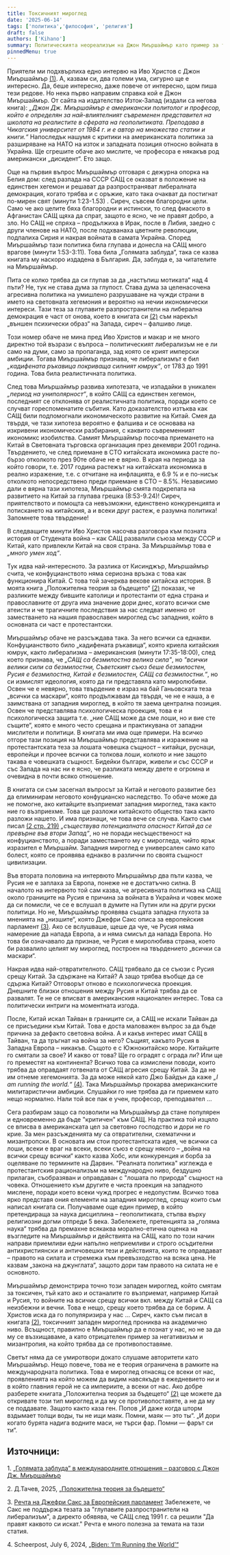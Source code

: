 ```yaml
---
title: Токсичният мироглед
date: '2025-06-14'
tags: ['политика','философия', 'религия']
draft: false
authors: ['Kihano']
summary: Политическията неореализъм на Джон Миършаймър като пример за токсичността на западния мироглед и неговата непригодност към глобалния свят. 
pinnedMenu: true
---
```

Приятели ми подхвърлиха едно  интервю на Иво Христов с Джон Миършаймър <a href="#ref1">(1)</a>. А, казвам си, два големи ума, сигурно ще е интересно. Да, беше интересно, даже повече от интересно, щом пиша тези редове. Но нека първо направим справка кой е Джон Миършаймър. От сайта на издателство Изток-Запад (издали са негова книга): *„Джон Дж. Миършаймър е американски политолог и професор, който е определян за най-влиятелният съвременен представител на школата на реалистите в сферата на геополитиката. Преподава в Чикагския университет от 1984 г. и е автор на множество статии и книги.“* Напоследък нашумя с критики на американската политика за разширяване на НАТО на изток и западната позиция относно войната в Украйна. Ще сгрешите обаче ако мислите, че професора е някакъв род американски „дисидент“. Ето защо.

Още на първия въпрос Миършаймър отговаря с дежурна опорка на Белия дом: след разпада на СССР САЩ се оказват в положение на единствен хегемон и решават да разпространяват либералната демокрация, когато трябва и с оръжие, като така очакват да постигнат по-мирен свят (минути 1:23-1.53) . Сиреч, съвсем благородни цели. Само че ако целите бяха благородни и истински, то след фиаското в Афганистан САЩ щяха да спрат, защото е ясно, че не правят добро, а зло. Но САЩ не спряха – продължиха в Ирак, после в Либия, заедно с други членове на НАТО, после подхванаха цветните революции, подпалиха Сирия и накрая войната в самата Украйна. Според Миършаймър тази политика била глупава и донесла на САЩ много врагове (минути 1:53-3:11). Това била „Голямата заблуда“, така се казва книгата му наскоро издадена в България. Да, заблуда е, за читателите на Миършаймър.  

Пита се колко трябва да си глупав за да „настъпиш мотиката“ над 4 пъти? Не, тук не става дума за глупост. Става дума за целенасочена агресивна политика на умишлено разрушаване на чужди страни в името на световната хегемония и вероятно на нечии икономически интереси. Тази теза за глупавите разпространители на либерална демокрация е част от онова, което в книгата си <a href="#ref2">(2)</a> съм нарекъл „външен психически образ“ на Запада, сиреч – фалшиво лице.  

Този номер обаче не мина пред Иво Христов и макар и не много директно той възрази с въпроса – политическият либерализъм не е ли само на думи, само за пропаганда, зад която се крият имперски амбиции. Тогава Миършаймър признава, че либерализмът е бил *„кадифената ръкавица покриваща силният юмрук“*, от 1783 до 1991 година. Това била реалистичната политика. 

След това Миършаймър развива хипотезата, че изпадайки в уникален *„период на униполярност“*, в който САЩ са единствен хегемон, последният се отклонява от реалистичната политика, поради което се случват гореспоменатите събития. Като доказателство изтъква как САЩ били подпомогнали икономическото развитие на Китай. Смея да твърдя, че тази хипотеза вероятно е фалшива и се основава на изкривени икономически разбирания, с каквито съвременният икономикс изобилства. Самият  Миършаймър посочва приемането на Китай в Световната търговска организация през декември 2001 година. Твърдението, че след приемане в СТО китайската икономика расте по-бързо отколкото през 90те обаче не е вярно. В края на периода за който говори, т.е. 2017 година растежът на китайската икономика в реално изражение, т.е. с отчитане на инфлацията, е 6.9 % и е по-нисък отколкото непосредствено преди приемане в СТО – 8.5%. Независимо дали е вярна тази хипотеза, Миършаймър смята подкрепата на развитието на Китай за глупава грешка (8:53-9.24)! Сиреч, приятелството и помощта са невъзможни, единствено конкуренцията и потискането на китайския, а и всеки друг растеж, е разумна политика! Запомнете това твърдение! 

В следващите минути Иво Христов насочва разговора към позната история от Студената война – как САЩ развалили съюза между СССР и Китай, като привлекли Китай на своя страна. За Миършаймър това е *„много умен ход“*.  

Тук идва най-интересното. За разлика от Кисинджър, Миършаймър счита, че конфуцианството няма сериозна връзка с това как функционира Китай. С това той зачерква векове китайска история. В моята книга „Положителна теория за бъдещето“ <a href="#ref2">(2)</a> показах, че разликите между бившите католици и протестанти от една страна и православните от друга има значение дори днес, когато всички сме атеисти и че трагичните последствия за нас следват именно от заместването на нашия православен мироглед със западния, който в основната си част е протестантски.  

Миършаймър обаче не разсъждава така. За него всички са еднакви. Конфуцианството било „кадифената ръкавица“, която криела китайския юмрук, както либерализма – американския (минути 17:35-18:00), след което признава, че *„САЩ са безмилостна велика сила"*, но *"всички велики сили са безмилостни, Съветският съюз беше безмилостен, Русия е безмилостна, Китай е безмилостен, САЩ са безмилостни.“*, но си измислят идеология, която да ги представяла като миролюбиви. Освен че е невярно, това твърдение е израз на бай Ганьовската теза „всички са маскари“, която продължавам да твърдя, че не е наша, а е заимствана от западния мироглед, в който тя заема централна позиция. Освен че представлява психологическа проекция, това е и психологическа защита т.е. „ние САЩ може да сме лоши, но и вие сте същите“, която е много често срещана и практикувана от западни мислители и политици. В книгата ми има още примери. На всичко отгоре тази позиция на Миършаймър представлява и изражение на протестантската теза за лошата човешка същност – китайци, руснаци, европейци и прочее всички са толкова лоши, колкото и  ние защото такава е човешката същност. Бидейки българи, живели и със СССР и със Запада на нас ни е ясно, че разликата между двете е огромна и очевидна в почти всяко отношение.

В книгата си съм засегнал въпросът за Китай и неговото развитие без да елиминирам неговото конфуцианско наследство. То обаче може да не помогне, ако китайците възприемат западния мироглед, така както ние го възприехме. Това ще разложи китайското общество така както разложи нашето. И има признаци, че това вече се случва. Както съм писал <a href="#ref2">(2 стр. 219)</a> *„съществува потенциалната опасност Китай да се превърне във втори Запад“*, но не поради несъщественост на конфуцианството, а поради заместването му с мирогледа, чийто ярък изразител е Миършайм. Западния мироглед е универсален само като болест, която се проявява еднакво в различни по своята същност цивилизации.  

Във втората половина на интервюто Миършаймър два пъти казва, че Русия не е заплаха за Европа, понеже не е достатъчно силна. В началото на интервюто той сам казва, че агресивната политика на САЩ около границите на Русия е причина за войната в Украйна и човек може да си помисли, че се е вслушал в думите на Путин или на други руски политици.  Но не, Миършаймър проявява същата западна глухота за мненията на „низшите“, която Джефри Сакс описа за европейския парламент <a href="#ref3">(3)</a>. Ако се вслушваше, щеше да чуе, че Русия няма намерение да напада Европа, а и няма смисъл да напада Европа. Но това би означавало да признае, че Русия е миролюбива страна, което би развалило целият му мироглед, построен на твърдението „всички са маскари“. 

Накрая идва най-отвратителното. САЩ трябвало да се съюзи с Русия срещу Китай. За сдържане на Китай? А защо трябва въобще да се сдържа Китай? Отговорът отново е психологическа проекция. Днешните близки отношения между Русия и Китай трябва да се развалят. Те не се вписват в американския национален интерес. Това са политически интриги на моментната изгода. 

После, Китай искал Тайван в границите си, а САЩ не искали Тайван да се присъедини към Китай. Това е доста маловажен въпрос за да бъде причина за дефакто световна война. А и какъв интерес имат САЩ в Тайван, та да тръгнат на война за него? Същият, какъвто Русия в Западна Европа – никакъв. Същото е с Южнокитайско море. Китайците го смятали за свое? И какво от това? Ще го оградят с ограда ли? Или ще го преместят на континента? Всичко това са измислени поводи, които трябва да оправдаят готвената от САЩ агресия срещу Китай. За да не им отнеме хегемонията. За да може някой като Джо Байдън да каже *„I am running the world.“* <a href="#ref4">(4)</a>. Така Миършаймър прокарва американските милитаристични амбиции. Слушайки го ние трябва да ги приемем като нещо нормално. Нали той все пак е учен, професор, преподавател …   

Сега разбирам защо са позволили на Миършаймър да стане популярен и едновременно да бъде "критичен" към САЩ. На практика той изцяло се вписва в американската цел за световно господство и дори не го крие. За мен разсъжденията му са отвратителни, схематични и мизантропски. В основата им стои протестантската идея, че всички са лоши, всеки е враг на всеки, всеки съюз е срещу някого – „война на всички срещу всички“ както казва Хобс, или конкуренция и борба за оцеляване по термините на Дарвин. "Реалната политика" изглежда е протестантския рационализъм на международно ниво, бездушно прилаган, съобразяван и оправдаван с "лошата по природа" същност на човека. Отношението към другите е чиста проекция на западното мислене, поради което всеки чужд прогрес е недопустим. Всичко това ярко представя ония елементи на западния мироглед, срещу които съм написал книгата си. Получаваме още един пример, в който претендираща за наука дисциплина – геополитиката, стъпва върху религиозни догми отпреди 5 века. Забележете, претенцията за „голяма наука“ трябва да премахне всякаква морално-етична оценка на възгледите на Миършаймър и действията на САЩ, като по този начин направи приемливи едни напълно неприемливи и строго осъдителни антихристиянски и античовешки тези и действията, които те оправдават – правото на силата и стремежа към превъзходство на всяка цена. Не казвам „закона на джунглата“, защото дори там правото на силата не е основното. 

Миършаймър демонстрира точно този западен мироглед, който смятам за токсичен, тъй като ако и останалите го възприемат, например Китай и Русия, то войните на всички срещу всички вкл. между Китай и САЩ са неизбежни и вечни. Това е нещо, срещу което трябва да се борим. А Христов иска да го популяризира у нас ... Сиреч, както съм писал в книгата <a href="#ref2">(2)</a>, токсичният западен мироглед прониква на академично ниво. Всъщност, правилно е Миършаймър да е познат у нас, но не за да му се възхищаваме, а като отрицателен пример за негативизъм и мизантропия, на който трябва да се противопоставяме. 

Светът няма да се умиротвори докато слушаме авторитети като Миършаймър. Нещо повече, това не е теория ограничена в рамките на международната политика. Това е мироглед отнасящ се всеки от нас, проявленията на който можем да видим навсякъде в ежедневието ни и в който главния герой не са империите, а всеки от нас. Ако добре разберете книгата „Положителна теория за бъдещето“ <a href="#ref2">(2)</a> ще можете да откривате този тип мироглед и да му се противопоставяте, а не да му се поддавате. Защото както каза ген. Попов „И даже когда шторм  вздымает толщи воды, ты не ищи маяк. Помни, маяк — это ты“. „И дори когато бурята надига водните маси, не търси фар. Помни — фарът си ти“.   

## Източници:
1.<a id="ref1"></a> [„Голямата заблуда” в международните отношения – разговор с Джон Дж. Миършаймър](https://www.youtube.com/watch?v=4W01LtvHxFI) 

2.<a id="ref2"></a> Д.Тачев, 2025, [„Положителна теория за бъдещето“](book)

3.<a id="ref3"></a> [Речта на Джефри Сакс за Европейския парламент](https://www.youtube.com/watch?v=dpKZjAVoV68) Забележете, че Сакс не поддържа тезата за "глупавите разпространители на либерализъм", а директо обявява, че САЩ след 1991 г. са решили "Да правят каквото си искат." Речта е много полезна за темата на тази статия. 

4.<a id="ref4"></a> Scheerpost, July 6, 2024, [„Biden: ‘I’m Running the World’“](https://scheerpost.com/2024/07/06/biden-im-running-the-world/?utm_source=chatgpt.com) 

